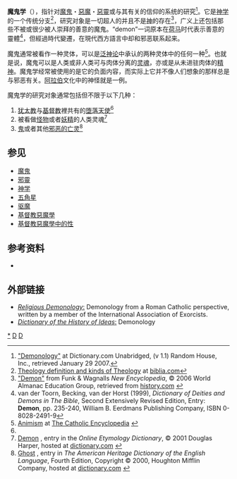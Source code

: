 {{NoteTA
|1=zh-cn:魔鬼学;zh-tw:惡魔學;
}}
'''魔鬼学'''（{{lang-en|Demonology}}），指针对[[魔鬼|魔鬼]]・[[惡魔|惡魔]]・[[惡靈|惡靈]]或与其有关的信仰的系统的研究<ref>[http://dictionary.reference.com/browse/demonology "Demonology"] {{Wayback|url=http://dictionary.reference.com/browse/demonology |date=20160304002812 }} at Dictionary.com Unabridged, (v 1.1) Random House, Inc., retrieved January 29 2007.</ref>。它是[[神学|神学]]的一个传统分支<ref>[http://biblia.com/theology/theology.htm Theology definition and kinds of Theology] {{webarchive|url=https://web.archive.org/web/20080218093459/http://biblia.com/theology/theology.htm |date=2008-02-18 }} at [[biblia.com|biblia.com]]</ref>，研究对象是一切超人的并且不是[[神|神]]的存在<ref name="hist">[http://www.history.com/encyclopedia.do?articleId=207375 "Demon"] {{webarchive|url=https://web.archive.org/web/20071016201216/http://www.history.com/encyclopedia.do?articleId=207375 |date=2007-10-16 }} from Funk & Wagnalls ''New Encyclopedia'', © 2006 World Almanac Education Group, retrieved from [http://www.history.com/ history.com] {{Wayback|url=http://www.history.com/ |date=20111007094633 }}</ref>，广义上还包括那些不被或很少被人崇拜的善意的魔鬼。“demon”一词原本在[[荷马|荷马]]时代表示善意的靈體<ref name="DDD">van der Toorn, Becking, van der Horst (1999), ''Dictionary of Deities and Demons in The Bible'', Second Extensively Revised Edition, Entry: '''Demon''', pp. 235-240, William B. Eerdmans Publishing Company, ISBN 0-8028-2491-9</ref>，但經過時代變遷，在現代西方語言中却和邪恶联系起来。

魔鬼通常被看作一种灵体，可以是[[泛神论|泛神论]]中承认的两种灵体中的任何一种<ref>[http://www.newadvent.org/cathen/01526a.htm Animism] {{Wayback|url=http://www.newadvent.org/cathen/01526a.htm |date=20170921175615 }} at [http://www.newadvent.org/cathen/index.html The Catholic Encyclopedia] {{Wayback|url=http://www.newadvent.org/cathen/index.html |date=20121018123012 }}</ref>。也就是说，魔鬼可以是人类或非人类可与肉体分离的[[灵魂|灵魂]]，亦或是从未进驻肉体的[[精神|精神]]。魔鬼学经常被使用的是它的负面内容，而实际上它并不像人们想象的那样总是与邪恶有关。[[阿拉伯|阿拉伯]]文化中的神怪就是一例。

魔鬼学的研究对象通常包括但不限于以下几种：
# [[犹太教|犹太教]]与[[基督教|基督教]]裡共有的[[堕落天使|堕落天使]]<ref name="DDD" />
# 被看做[[怪物|怪物]]或者[[妖精|妖精]]的人类灵魂<ref>[http://dictionary.reference.com/browse/demon Demon] {{Wayback|url=http://dictionary.reference.com/browse/demon |date=20160303180646 }}, entry in the ''Online Etymology Dictionary'', © 2001 Douglas Harper, hosted at [http://dictionary.reference.com dictionary.com] {{Wayback|url=http://dictionary.reference.com/ |date=20150520140539 }}</ref>
# [[鬼|鬼]]或者其他[[邪灵|邪恶的亡灵]]<ref>[http://dictionary.reference.com/browse/ghost Ghost] {{Wayback|url=http://dictionary.reference.com/browse/ghost |date=20160304204510 }}, entry in ''The American Heritage Dictionary of the English Language'', Fourth Edition, Copyright © 2000, Houghton Mifflin Company, hosted at [http://dictionary.reference.com dictionary.com] {{Wayback|url=http://dictionary.reference.com/ |date=20150520140539 }}</ref>

==参见==

*[[魔鬼|魔鬼]]
*[[邪靈|邪靈]]
*[[神学|神学]]
*[[五角星|五角星]]
*[[驱魔|驱魔]]
*[[基督教惡魔學|基督教惡魔學]]
*[[基督教惡魔學中的性|基督教惡魔學中的性]]

==参考资料==
{{reflist|2}}
* {{cite book|last=Rémy|first=Nicholas|title=Demonolatry|publisher=University Books|year=1974}}
{{1911}}

==外部链接==
* [http://www.religiousdemonology.com ''Religious Demonology'':] {{Wayback|url=http://www.religiousdemonology.com/ |date=20210425163521 }} Demonology from a Roman Catholic perspective, written by a member of the International Association of Exorcists.
* [https://web.archive.org/web/20050330091329/http://etext.lib.virginia.edu/cgi-local/DHI/dhi.cgi?id=dv1-79 ''Dictionary of the History of Ideas'':] Demonology

[[Category:惡魔學|*]]
[[Category:惡魔|D]]
[[Category:神话|D]]